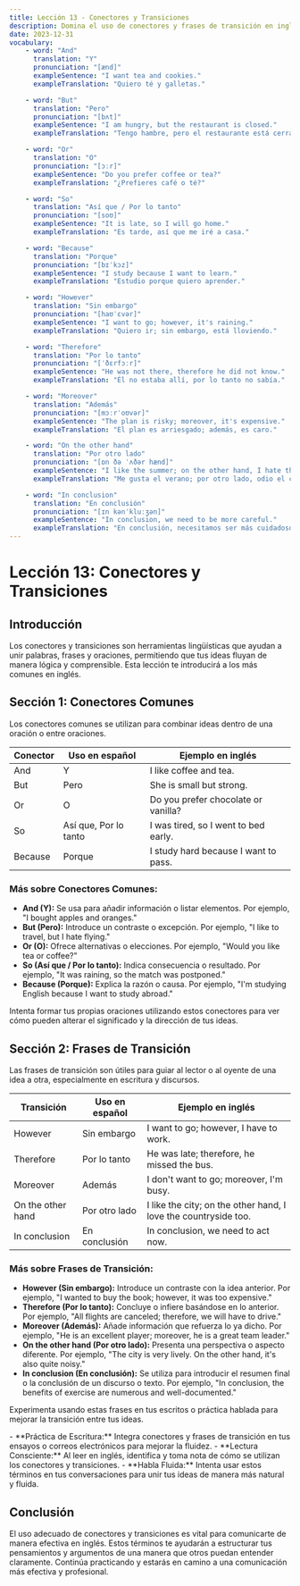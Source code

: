 ```yaml
---
title: Lección 13 - Conectores y Transiciones
description: Domina el uso de conectores y frases de transición en inglés para mejorar la coherencia y fluidez en tu comunicación escrita y oral.
date: 2023-12-31
vocabulary:
    - word: "And"
      translation: "Y"
      pronunciation: "[ænd]"
      exampleSentence: "I want tea and cookies."
      exampleTranslation: "Quiero té y galletas."

    - word: "But"
      translation: "Pero"
      pronunciation: "[bʌt]"
      exampleSentence: "I am hungry, but the restaurant is closed."
      exampleTranslation: "Tengo hambre, pero el restaurante está cerrado."

    - word: "Or"
      translation: "O"
      pronunciation: "[ɔːr]"
      exampleSentence: "Do you prefer coffee or tea?"
      exampleTranslation: "¿Prefieres café o té?"

    - word: "So"
      translation: "Así que / Por lo tanto"
      pronunciation: "[soʊ]"
      exampleSentence: "It is late, so I will go home."
      exampleTranslation: "Es tarde, así que me iré a casa."

    - word: "Because"
      translation: "Porque"
      pronunciation: "[bɪˈkɔz]"
      exampleSentence: "I study because I want to learn."
      exampleTranslation: "Estudio porque quiero aprender."

    - word: "However"
      translation: "Sin embargo"
      pronunciation: "[haʊˈɛvər]"
      exampleSentence: "I want to go; however, it's raining."
      exampleTranslation: "Quiero ir; sin embargo, está lloviendo."

    - word: "Therefore"
      translation: "Por lo tanto"
      pronunciation: "[ˈðɛrfɔːr]"
      exampleSentence: "He was not there, therefore he did not know."
      exampleTranslation: "Él no estaba allí, por lo tanto no sabía."

    - word: "Moreover"
      translation: "Además"
      pronunciation: "[mɔːrˈoʊvər]"
      exampleSentence: "The plan is risky; moreover, it's expensive."
      exampleTranslation: "El plan es arriesgado; además, es caro."

    - word: "On the other hand"
      translation: "Por otro lado"
      pronunciation: "[ɒn ðə ˈʌðər hænd]"
      exampleSentence: "I like the summer; on the other hand, I hate the heat."
      exampleTranslation: "Me gusta el verano; por otro lado, odio el calor."

    - word: "In conclusion"
      translation: "En conclusión"
      pronunciation: "[ɪn kənˈkluːʒən]"
      exampleSentence: "In conclusion, we need to be more careful."
      exampleTranslation: "En conclusión, necesitamos ser más cuidadosos."
---
```


# Lección 13: Conectores y Transiciones

## Introducción

Los conectores y transiciones son herramientas lingüísticas que ayudan a unir palabras, frases y oraciones, permitiendo que tus ideas fluyan de manera lógica y comprensible. Esta lección te introducirá a los más comunes en inglés.

## Sección 1: Conectores Comunes

Los conectores comunes se utilizan para combinar ideas dentro de una oración o entre oraciones.

| Conector | Uso en español        | Ejemplo en inglés                    |
| -------- | --------------------- | ------------------------------------ |
| And      | Y                     | I like coffee and tea.               |
| But      | Pero                  | She is small but strong.             |
| Or       | O                     | Do you prefer chocolate or vanilla?  |
| So       | Así que, Por lo tanto | I was tired, so I went to bed early. |
| Because  | Porque                | I study hard because I want to pass. |

### Más sobre Conectores Comunes:

-   **And (Y):** Se usa para añadir información o listar elementos. Por ejemplo, "I bought apples and oranges."
-   **But (Pero):** Introduce un contraste o excepción. Por ejemplo, "I like to travel, but I hate flying."
-   **Or (O):** Ofrece alternativas o elecciones. Por ejemplo, "Would you like tea or coffee?"
-   **So (Así que / Por lo tanto):** Indica consecuencia o resultado. Por ejemplo, "It was raining, so the match was postponed."
-   **Because (Porque):** Explica la razón o causa. Por ejemplo, "I'm studying English because I want to study abroad."

Intenta formar tus propias oraciones utilizando estos conectores para ver cómo pueden alterar el significado y la dirección de tus ideas.

<TextToSpeechPlayer mp3File={../assets/courses/english/_shared/lessons/lesson13/audio/common-connectors.mp3} />

## Sección 2: Frases de Transición

Las frases de transición son útiles para guiar al lector o al oyente de una idea a otra, especialmente en escritura y discursos.

| Transición        | Uso en español | Ejemplo en inglés                                               |
| ----------------- | -------------- | --------------------------------------------------------------- |
| However           | Sin embargo    | I want to go; however, I have to work.                          |
| Therefore         | Por lo tanto   | He was late; therefore, he missed the bus.                      |
| Moreover          | Además         | I don't want to go; moreover, I'm busy.                         |
| On the other hand | Por otro lado  | I like the city; on the other hand, I love the countryside too. |
| In conclusion     | En conclusión  | In conclusion, we need to act now.                              |

### Más sobre Frases de Transición:

-   **However (Sin embargo):** Introduce un contraste con la idea anterior. Por ejemplo, "I wanted to buy the book; however, it was too expensive."
-   **Therefore (Por lo tanto):** Concluye o infiere basándose en lo anterior. Por ejemplo, "All flights are canceled; therefore, we will have to drive."
-   **Moreover (Además):** Añade información que refuerza lo ya dicho. Por ejemplo, "He is an excellent player; moreover, he is a great team leader."
-   **On the other hand (Por otro lado):** Presenta una perspectiva o aspecto diferente. Por ejemplo, "The city is very lively. On the other hand, it's also quite noisy."
-   **In conclusion (En conclusión):** Se utiliza para introducir el resumen final o la conclusión de un discurso o texto. Por ejemplo, "In conclusion, the benefits of exercise are numerous and well-documented."

Experimenta usando estas frases en tus escritos o práctica hablada para mejorar la transición entre tus ideas.

<TextToSpeechPlayer mp3File={../assets/courses/english/_shared/lessons/lesson13/audio/transition-phrases.mp3} />

<!-- prettier-ignore -->
<TipBox>
-   **Práctica de Escritura:** Integra conectores y frases de transición en tus ensayos o correos electrónicos para mejorar la fluidez.
-   **Lectura Consciente:** Al leer en inglés, identifica y toma nota de cómo se utilizan los conectores
    y transiciones.
-   **Habla Fluida:** Intenta usar estos términos en tus conversaciones para unir tus ideas de manera más natural y fluida.
</TipBox>

## Conclusión

El uso adecuado de conectores y transiciones es vital para comunicarte de manera efectiva en inglés. Estos términos te ayudarán a estructurar tus pensamientos y argumentos de una manera que otros puedan entender claramente. Continúa practicando y estarás en camino a una comunicación más efectiva y profesional.
